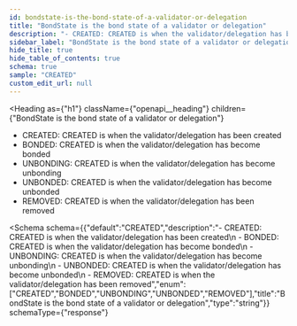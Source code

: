 ```yaml
---
id: bondstate-is-the-bond-state-of-a-validator-or-delegation
title: "BondState is the bond state of a validator or delegation"
description: "- CREATED: CREATED is when the validator/delegation has been created"
sidebar_label: "BondState is the bond state of a validator or delegation"
hide_title: true
hide_table_of_contents: true
schema: true
sample: "CREATED"
custom_edit_url: null
---
```



<Heading
  as={"h1"}
  className={"openapi__heading"}
  children={"BondState is the bond state of a validator or delegation"}
>
</Heading>



- CREATED: CREATED is when the validator/delegation has been created
 - BONDED: CREATED is when the validator/delegation has become bonded
 - UNBONDING: CREATED is when the validator/delegation has become unbonding
 - UNBONDED: CREATED is when the validator/delegation has become unbonded
 - REMOVED: CREATED is when the validator/delegation has been removed

<Schema
  schema={{"default":"CREATED","description":"- CREATED: CREATED is when the validator/delegation has been created\n - BONDED: CREATED is when the validator/delegation has become bonded\n - UNBONDING: CREATED is when the validator/delegation has become unbonding\n - UNBONDED: CREATED is when the validator/delegation has become unbonded\n - REMOVED: CREATED is when the validator/delegation has been removed","enum":["CREATED","BONDED","UNBONDING","UNBONDED","REMOVED"],"title":"BondState is the bond state of a validator or delegation","type":"string"}}
  schemaType={"response"}
>
  
</Schema>
            